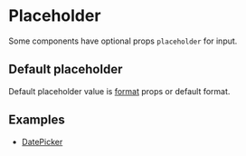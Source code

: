 
<Meta title="Documentation/Customization/Placeholder" />

# Placeholder

Some components have optional props `placeholder` for input.

## Default placeholder

Default placeholder value is [format](/docs/documentation-customization-format--page) props or default format.

## Examples

- [DatePicker](/docs/components-datepicker--placeholder#placeholder)
